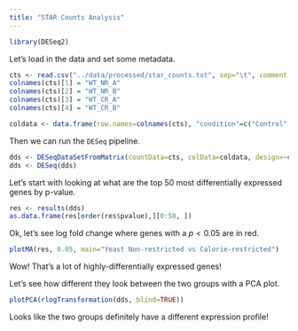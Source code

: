 ```yaml
---
title: "STAR Counts Analysis"
---
```


```r
library(DESeq2)
```

Let's load in the data and set some metadata.

```r
cts <- read.csv("../data/processed/star_counts.txt", sep="\t", comment.char='#', row.names="Geneid")[, -1:-5]
colnames(cts)[1] = "WT_NR_A"
colnames(cts)[2] = "WT_NR_B"
colnames(cts)[3] = "WT_CR_A"
colnames(cts)[4] = "WT_CR_B"

coldata <- data.frame(row.names=colnames(cts), "condition"=c("Control", "Control", "Treat", "Treat"))
```

Then we can run the `DESeq` pipeline.

```r
dds <- DESeqDataSetFromMatrix(countData=cts, colData=coldata, design=~condition)
dds <- DESeq(dds)
```

Let's start with looking at what are the top $50$ most differentially expressed genes by p-value.

```r
res <- results(dds)
as.data.frame(res[order(res$pvalue),][0:50, ])
```

Ok, let's see log fold change where genes with a $p < 0.05$ are in red.

```r
plotMA(res, 0.05, main="Yeast Non-restricted vs Calorie-restricted")
```

Wow! That's a lot of highly-differentially expressed genes!

Let's see how different they look between the two groups with a PCA plot.

```r
plotPCA(rlogTransformation(dds, blind=TRUE))
```

Looks like the two groups definitely have a different expression profile!